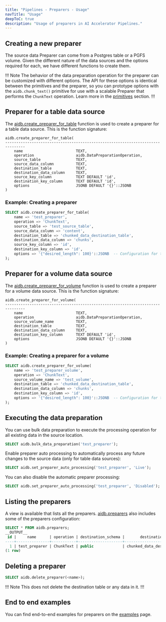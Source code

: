 ```yaml
---
title: "Pipelines - Preparers - Usage"
navTitle: "Usage"
deepToC: true
description: "Usage of preparers in AI Accelerator Pipelines."
---
```


## Creating a new preparer

The source data Preparer can come from a Postgres table or a PGFS volume. Given the different nature of the data sources and the options required for each, we have different functions to create them.

!!! Note
The behavior of the data preparation operation for the preparer can be customized with different options. The API for these options is identical between the primitives and the preparer, so you can prototype options with the `aidb.chunk_text()` primitive for use with a scalable Preparer that performs the `ChunkText` operation. Learn more in the [primitives](./primitives) section.
!!!

## Preparer for a table data source

The [aidb.create_preparer_for_table](../reference/preparers#aidbcreate_preparer_for_table) function is used to create a preparer for a table data source. This is the function signature:

```
aidb.create_preparer_for_table(
-------------------------------------------------------------------------------
    name                        TEXT,
    operation                   aidb.DataPreparationOperation,
    source_table                TEXT,
    source_data_column          TEXT,
    destination_table           TEXT,
    destination_data_column     TEXT,
    source_key_column           TEXT DEFAULT 'id',
    destination_key_column      TEXT DEFAULT 'id',
    options                     JSONB DEFAULT '{}'::JSONB
)
```

### Example: Creating a preparer

``` sql
SELECT aidb.create_preparer_for_table(
    name => 'test_preparer',
    operation => 'ChunkText',
    source_table => 'test_source_table',
    source_data_column => 'content',
    destination_table => 'chunked_data_destination_table',
    destination_data_column => 'chunks',
    source_key_column => 'id',
    destination_key_column => 'id',
    options => '{"desired_length": 100}'::JSONB  -- Configuration for the ChunkText operation
);
```

## Preparer for a volume data source

The [aidb.create_preparer_for_volume](../reference/preparers#aidbcreate_preparer_for_volume) function is used to create a preparer for a volume data source. This is the function signature:

```
aidb.create_preparer_for_volume(
-------------------------------------------------------------------------------
    name                        TEXT,
    operation                   aidb.DataPreparationOperation,
    source_volume_name          TEXT,
    destination_table           TEXT,
    destination_data_column     TEXT,
    destination_key_column      TEXT DEFAULT 'id',
    options                     JSONB DEFAULT '{}'::JSONB
)
```

### Example: Creating a preparer for a volume

``` sql
SELECT aidb.create_preparer_for_volume(
    name => 'test_preparer_volume',
    operation => 'ChunkText',
    source_volume_name => 'test_volume',
    destination_table => 'chunked_data_destination_table',
    destination_data_column => 'chunks',
    destination_key_column => 'id',
    options => '{"desired_length": 100}'::JSONB  -- Configuration for the ChunkText operation
);
```

## Executing the data preparation

You can use bulk data preparation to execute the processing operation for all existing data in the source location.

```sql
SELECT aidb.bulk_data_preparation('test_preparer');
```

Enable preparer auto processing to automatically process any future changes to the source data (only for table data sources):

```sql
SELECT aidb.set_preparer_auto_processing('test_preparer', 'Live');
```

You can also disable the automatic preparer processing:

```sql
SELECT aidb.set_preparer_auto_processing('test_preparer', 'Disabled');
```

## Listing the preparers

A view is available that lists all the preparers. [aidb.preparers](../reference/preparers#aidbpreparers) also includes some of the preparers configuration:

```sql
SELECT * FROM aidb.preparers;
__OUTPUT__
 id |     name      | operation | destination_schema |       destination_table        | destination_key_column | destination_data_column |         options         | source_type | source_schema |   source_table    | source_data_column | source_key_column | source_volume_name
----+---------------+-----------+--------------------+--------------------------------+------------------------+-------------------------+-------------------------+-------------+---------------+-------------------+--------------------+-------------------+--------------------
  1 | test_preparer | ChunkText | public             | chunked_data_destination_table | id                     | chunks                  | {"desired_length": 100} | Table       | public        | test_source_table | content            | id                |
(1 row)
```

## Deleting a preparer

```sql
SELECT aidb.delete_preparer(<name>);
```

!!! Note
This does not delete the destination table or any data in it.
!!!

## End to end examples

You can find end-to-end examples for preparers on the [examples](./examples) page.
